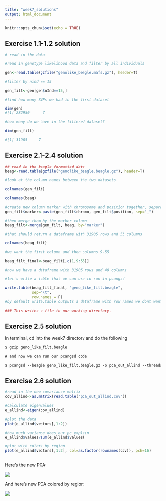```yaml
---
title: "week7_solutions"
output: html_document
---
```


```r
knitr::opts_chunk$set(echo = TRUE)
```


## Exercise 1.1-1.2 solution

```r
# read in the data

#read in genotype likelihood data and filter by all individuals

gen<-read.table(gzfile("genolike_beagle.mafs.gz"), header=T)

#filter by nind == 15

gen_filt<-gen[gen$nInd==15,]

#find how many SNPs we had in the first dataset

dim(gen)
#[1] 282950      7

#how many do we have in the filtered dataset?

dim(gen_filt)

#[1] 31905     7
```

## Exercise 2.1-2.4 solution

```r
## read in the beagle formatted data
beag<-read.table(gzfile("genolike_beagle.beagle.gz"), header=T)

#look at the column names between the two datasets

colnames(gen_filt)

colnames(beag)

#create new column marker with chromosome and position together, separated by "_"
gen_filt$marker<-paste(gen_filt$chromo, gen_filt$position, sep="_")

#then merge them by the marker column
beag_filt<-merge(gen_filt, beag, by="marker")

#that should return a dataframe with 31905 rows and 55 columns

colnames(beag_filt)

#we want the first column and then columns 9-55

beag_filt_final<-beag_filt[,c(1,9:55)]

#now we have a dataframe with 31905 rows and 48 columns

#let's write a table that we can use to run in pcangsd

write.table(beag_filt_final, "geno_like_filt.beagle", 
            sep="\t",
            row.names = F)
#by default write.table outputs a dataframe with row names we dont want that
            
### This writes a file to our working directory. 
```

## Exercise 2.5 solution
In terminal, cd into the week7 directory and do the following

```html
$ gzip geno_like_filt.beagle

# and now we can run our pcangsd code

$ pcangsd --beagle geno_like_filt.beagle.gz -o pca_out_allind --threads 28
```

## Exercise 2.6 solution

```r
#read in the new covariance matrix                               
cov_allind<-as.matrix(read.table("pca_out_allind.cov"))

#calculate eigenvalues
e_allind<-eigen(cov_allind)
```

```r
#plot the data
plot(e_allind$vectors[,1:2])

#how much variance does our pc explain
e_allind$values/sum(e_allind$values)  

#plot with colors by region
plot(e_allind$vectors[,1:2], col=as.factor(rownames(cov)), pch=16)
                               
```

Here's the new PCA:

![](./figs/wk7.pca.sol.col.png)

And here's new PCA colored by region:

![](./figs/wk7.pca.sol.png)